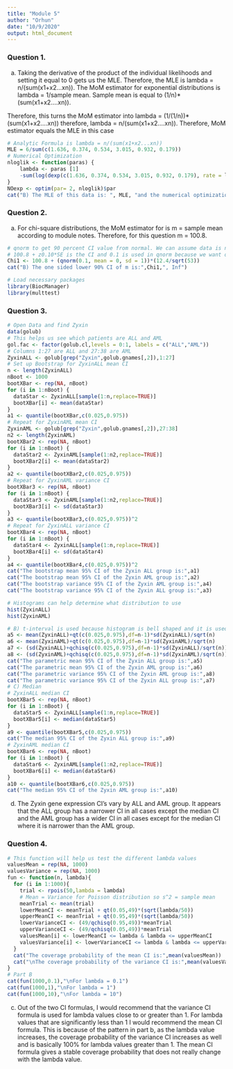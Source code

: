 ---
title: "Module 5"
author: "Orhun"
date: "10/9/2020"
output: html_document
---

### Question 1.
a) Taking the derivative of the product of the individual likelihoods and setting it equal to 0 gets us the MLE. Therefore, the MLE is lambda = n/(sum(x1+x2...xn)). The MoM estimator for exponential distributions is lambda = 1/sample mean. Sample mean is equal to (1/n)*(sum(x1+x2....xn)).

Therefore, this turns the MoM estimator into lambda = (1/(1/n))*(sum(x1+x2....xn)) therefore, lambda =  n/(sum(x1+x2....xn)).   Therefore, MoM estimator equals the MLE in this case

```{r Question 1, echo = FALSE, warning = FALSE, comment = NA}
# Analytic Formula is lambda = n/(sum(x1+x2...xn))
MLE = 6/sum(c(1.636, 0.374, 0.534, 3.015, 0.932, 0.179))
# Numerical Optimization
nloglik <- function(paras) {
    lambda <- paras [1]
    -sum(log(dexp(c(1.636, 0.374, 0.534, 3.015, 0.932, 0.179), rate = lambda)))
}
NOexp <- optim(par= 2, nloglik)$par
cat("B) The MLE of this data is: ", MLE, "and the numerical optimization is: ", NOexp)
```

### Question 2.
a) For chi-square distributions, the MoM estimator for is m = sample mean according to module notes. Therefore, for this question m = 100.8.
```{r Question 2, echo = FALSE, warning = FALSE, comment = NA}
# qnorm to get 90 percent CI value from normal. We can assume data is normally distrubuted due to large n
# 100.8 + z0.10*SE is the CI and 0.1 is used in qnorm because we want one-sided CI
Chi1 <- 100.8 + (qnorm(0.1, mean = 0, sd = 1))*(12.4/sqrt(53))
cat("B) The one sided lower 90% CI of m is:",Chi1,", Inf")
```
```{r Question 3 setup, include = FALSE}
# Load necessary packages
library(BiocManager)
library(multtest)
```
### Question 3.
```{r Question 3, echo = FALSE, warning = FALSE, comment = NA}
# Open Data and find Zyxin
data(golub)
# This helps us see which patients are ALL and AML
gol.fac <- factor(golub.cl,levels = 0:1, labels = c("ALL","AML"))
# Columns 1:27 are ALL and 27:38 are AML
ZyxinALL <- golub[grep("Zyxin",golub.gnames[,2]),1:27]
# Set up Bootstrap for ZyxinALL mean CI
n <- length(ZyxinALL)
nBoot <- 1000 
bootXBar <- rep(NA, nBoot) 
for (i in 1:nBoot) {
  dataStar <- ZyxinALL[sample(1:n,replace=TRUE)]
  bootXBar[i] <- mean(dataStar)
}
a1 <- quantile(bootXBar,c(0.025,0.975))
# Repeat for ZyxinAML mean CI
ZyxinAML <- golub[grep("Zyxin",golub.gnames[,2]),27:38]
n2 <- length(ZyxinAML)
bootXBar2 <- rep(NA, nBoot) 
for (i in 1:nBoot) {
  dataStar2 <- ZyxinAML[sample(1:n2,replace=TRUE)]
  bootXBar2[i] <- mean(dataStar2)
}
a2 <- quantile(bootXBar2,c(0.025,0.975))
# Repeat for ZyxinAML variance CI
bootXBar3 <- rep(NA, nBoot) 
for (i in 1:nBoot) {
  dataStar3 <- ZyxinAML[sample(1:n2,replace=TRUE)]
  bootXBar3[i] <- sd(dataStar3)
}
a3 <- quantile(bootXBar3,c(0.025,0.975))^2
# Repeat for ZyxinALL variance CI
bootXBar4 <- rep(NA, nBoot) 
for (i in 1:nBoot) {
  dataStar4 <- ZyxinALL[sample(1:n,replace=TRUE)]
  bootXBar4[i] <- sd(dataStar4)
}
a4 <- quantile(bootXBar4,c(0.025,0.975))^2
cat("The bootstrap mean 95% CI of the Zyxin ALL group is:",a1)
cat("The bootstrap mean 95% CI of the Zyxin AML group is:",a2)
cat("The bootstrap variance 95% CI of the Zyxin AML group is:",a4)
cat("The bootstrap variance 95% CI of the Zyxin ALL group is:",a3)
```
```{r Question 3b, include = FALSE, warning = FALSE, comment = NA}
# Histograms can help determine what distribution to use
hist(ZyxinALL)
hist(ZyxinAML)
```
```{r Question 3c, echo = FALSE, warning = FALSE, comment = NA}
# B) t-interval is used because histogram is bell shaped and it is used for mean, chisq is used for variance
a5 <- mean(ZyxinALL)+qt(c(0.025,0.975),df=n-1)*sd(ZyxinALL)/sqrt(n)
a6 <- mean(ZyxinAML)+qt(c(0.025,0.975),df=n-1)*sd(ZyxinAML)/sqrt(n)
a7 <- (sd(ZyxinALL)+qchisq(c(0.025,0.975),df=n-1)*sd(ZyxinALL)/sqrt(n))^2
a8 <- (sd(ZyxinAML)+qchisq(c(0.025,0.975),df=n-1)*sd(ZyxinAML)/sqrt(n))^2
cat("The parametric mean 95% CI of the Zyxin ALL group is:",a5)
cat("The parametric mean 95% CI of the Zyxin AML group is:",a6)
cat("The parametric variance 95% CI of the Zyxin AML group is:",a8)
cat("The parametric variance 95% CI of the Zyxin ALL group is:",a7)
# C) Median
# ZyxinALL median CI
bootXBar5 <- rep(NA, nBoot)
for (i in 1:nBoot) {
  dataStar5 <- ZyxinALL[sample(1:n,replace=TRUE)]
  bootXBar5[i] <- median(dataStar5)
}
a9 <- quantile(bootXBar5,c(0.025,0.975))
cat("The median 95% CI of the Zyxin ALL group is:",a9)
# ZyxinAML median CI
bootXBar6 <- rep(NA, nBoot)
for (i in 1:nBoot) {
  dataStar6 <- ZyxinAML[sample(1:n2,replace=TRUE)]
  bootXBar6[i] <- median(dataStar6)
}
a10 <- quantile(bootXBar6,c(0.025,0.975))
cat("The median 95% CI of the Zyxin AML group is:",a10)
```
d) The Zyxin gene expression CI's vary by ALL and AML group. It appears that the ALL group has a narrower CI in all cases except the median CI and the AML group has a wider CI in all cases except for the median CI where it is narrower than the AML group.
 

### Question 4.
```{r Question 4, echo = FALSE, warning = FALSE, comment = NA}
# This function will help us test the different lambda values
valuesMean = rep(NA, 1000)
valuesVariance = rep(NA, 1000)
fun <- function(n, lambda){
  for (i in 1:1000){
    trial <- rpois(50,lambda = lambda)
    # Mean = Variance for Poisson distribution so s^2 = sample mean
    meanTrial <- mean(trial)
    lowerMeanCI <- meanTrial + qt(0.05,49)*(sqrt(lambda/50))
    upperMeanCI <- meanTrial + qt(0.95,49)*(sqrt(lambda/50))
    lowerVarianceCI <- (49/qchisq(0.95,49))*meanTrial
    upperVarianceCI <- (49/qchisq(0.05,49))*meanTrial
    valuesMean[i] <- lowerMeanCI <= lambda & lambda <= upperMeanCI
    valuesVariance[i] <- lowerVarianceCI <= lambda & lambda <= upperVarianceCI
  }
  cat("The coverage probability of the mean CI is:",mean(valuesMean))
  cat("\nThe coverage probability of the variance CI is:",mean(valuesVariance))
}
# Part B
cat(fun(1000,0.1),"\nFor lambda = 0.1")
cat(fun(1000,1),"\nFor lambda = 1")
cat(fun(1000,10),"\nFor lambda = 10")
```
c) Out of the two CI formulas, I would recommend that the variance CI formula is used for lambda values close to or greater than 1. For lambda values that are significantly less than 1 I would recommend the mean CI formula. This is because of the pattern in part b, as the lambda value increases, the coverage probability of the variance CI increases as well and is basically 100% for lambda values greater than 1. The mean CI formula gives a stable coverage probability that does not really change with the lambda value. 

